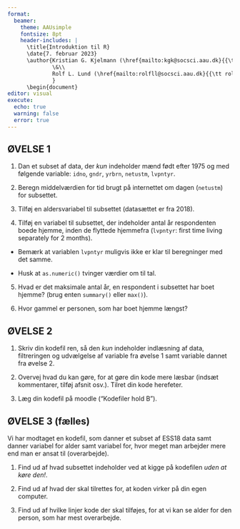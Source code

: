 ```yaml
---
format: 
  beamer:
    theme: AAUsimple
    fontsize: 8pt
    header-includes: |
      \title{Introduktion til R}
      \date{7. februar 2023}
      \author{Kristian G. Kjelmann (\href{mailto:kgk@socsci.aau.dk}{{\tt kgk@socsci.aau.dk}})\\
              \&\\
              Rolf L. Lund (\href{mailto:rolfll@socsci.aau.dk}{{\tt rolfll@socsci.aau.dk}})
              }
      \begin{document}
editor: visual
execute:
  echo: true
  warning: false
  error: true
---
```


## ØVELSE 1

1.  Dan et subset af data, der *kun* indeholder mænd født efter 1975 og med følgende variable: `idno`, `gndr`, `yrbrn`, `netustm`, `lvpntyr`.

2.  Beregn middelværdien for tid brugt på internettet om dagen (`netustm`) for subsettet.

3.  Tilføj en aldersvariabel til subsettet (datasættet er fra 2018).

4.  Tilføj en variabel til subsettet, der indeholder antal år respondenten boede hjemme, inden de flyttede hjemmefra (`lvpntyr`: first time living separately for 2 months).

-   Bemærk at variablen `lvpntyr` muligvis ikke er klar til beregninger med det samme.

-   Husk at `as.numeric()` tvinger værdier om til tal.

5.  Hvad er det maksimale antal år, en respondent i subsettet har boet hjemme? (brug enten `summary()` eller `max()`).

6.  Hvor gammel er personen, som har boet hjemme længst?

## ØVELSE 2

1.  Skriv din kodefil ren, så den *kun* indeholder indlæsning af data, filtreringen og udvælgelse af variable fra øvelse 1 samt variable dannet fra øvelse 2.

2.  Overvej hvad du kan gøre, for at gøre din kode mere læsbar (indsæt kommentarer, tilføj afsnit osv.). Tilret din kode herefeter.

3.  Læg din kodefil på moodle ("Kodefiler hold B").

## ØVELSE 3 (fælles)

Vi har modtaget en kodefil, som danner et subset af ESS18 data samt danner variabel for alder samt variabel for, hvor meget man arbejder mere end man er ansat til (overarbejde).

1.  Find ud af hvad subsettet indeholder ved at kigge på kodefilen *uden at køre den!*.

2.  Find ud af hvad der skal tilrettes for, at koden virker på din egen computer.

3.  Find ud af hvilke linjer kode der skal tilføjes, for at vi kan se alder for den person, som har mest overarbejde.
